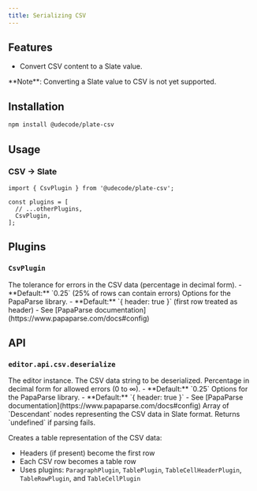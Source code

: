 ```yaml
---
title: Serializing CSV
---
```


<ComponentPreview name="csv-demo" />

<PackageInfo>

## Features

- Convert CSV content to a Slate value.

<Callout className="my-4">
  **Note**: Converting a Slate value to CSV is not yet supported.
</Callout>

</PackageInfo>

## Installation

```bash
npm install @udecode/plate-csv
```

## Usage

### CSV -> Slate

```tsx
import { CsvPlugin } from '@udecode/plate-csv';

const plugins = [
  // ...otherPlugins,
  CsvPlugin,
];
```

## Plugins

### `CsvPlugin`

<API name="CsvPlugin">
<APIOptions>
  <APIItem name="errorTolerance" type="number" optional>
    The tolerance for errors in the CSV data (percentage in decimal form).
    - **Default:** `0.25` (25% of rows can contain errors)
  </APIItem>
  <APIItem name="parseOptions" type="ParseConfig" optional>
    Options for the PapaParse library.
    - **Default:** `{ header: true }` (first row treated as header)
    - See [PapaParse documentation](https://www.papaparse.com/docs#config)
  </APIItem>
</APIOptions>
</API>

## API

### `editor.api.csv.deserialize`

<API name="deserialize">
<APIParameters>
  <APIItem name="editor" type="PlateEditor">
    The editor instance.
  </APIItem>
  <APIItem name="data" type="string">
    The CSV data string to be deserialized.
  </APIItem>
  <APIItem name="errorTolerance" type="number" optional>
    Percentage in decimal form for allowed errors (0 to ∞).
    - **Default:** `0.25`
  </APIItem>
  <APIItem name="parseOptions" type="ParseConfig">
    Options for the PapaParse library.
    - **Default:** `{ header: true }`
    - See [PapaParse documentation](https://www.papaparse.com/docs#config)
  </APIItem>
</APIParameters>

<APIReturns type="Descendant[]">
  Array of `Descendant` nodes representing the CSV data in Slate format. Returns `undefined` if parsing fails.
</APIReturns>
</API>

Creates a table representation of the CSV data:
- Headers (if present) become the first row
- Each CSV row becomes a table row
- Uses plugins: `ParagraphPlugin`, `TablePlugin`, `TableCellHeaderPlugin`, `TableRowPlugin`, and `TableCellPlugin`
